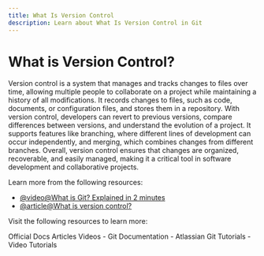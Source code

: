 ```yaml
---
title: What Is Version Control
description: Learn about What Is Version Control in Git
---
```


# What is Version Control?

Version control is a system that manages and tracks changes to files over time, allowing multiple people to collaborate on a project while maintaining a history of all modifications. It records changes to files, such as code, documents, or configuration files, and stores them in a repository. With version control, developers can revert to previous versions, compare differences between versions, and understand the evolution of a project. It supports features like branching, where different lines of development can occur independently, and merging, which combines changes from different branches. Overall, version control ensures that changes are organized, recoverable, and easily managed, making it a critical tool in software development and collaborative projects.

Learn more from the following resources:

- [@video@What is Git? Explained in 2 minutes](https://www.youtube.com/watch?v=2ReR1YJrNOM)
- [@article@What is version control?](https://www.atlassian.com/git/tutorials/what-is-version-control)

Visit the following resources to learn more:

<Tabs defaultValue="official">
<TabsList>
<TabsTrigger value="official">Official Docs</TabsTrigger>
<TabsTrigger value="article">Articles</TabsTrigger>
<TabsTrigger value="video">Videos</TabsTrigger>
</TabsList>

<TabsContent value="official">
- <Link href="https://git-scm.com/docs">Git Documentation</Link>
</TabsContent>
<TabsContent value="article">
- <Link href="https://www.atlassian.com/git/tutorials">Atlassian Git Tutorials</Link>
</TabsContent>
<TabsContent value="video">
- <Link href="https://www.youtube.com/results?search_query=git+what-is-version-control+tutorial">Video Tutorials</Link>
</TabsContent>
</Tabs>

<Outlet path="3-git-branching/basics/what-is-version-control" />

